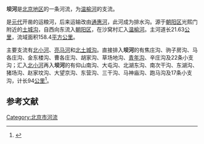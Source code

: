 {{Coord|39.9603292|116.5390113|type:river_region:CN-11_source:GoogleMaps|display=title}}
'''坝河'''是[[北京市|北京地区]]的一条河流，为[[温榆河|温榆河]]的支流。

是[[元代|元代]]开凿的运粮河，后来运输改由[[通惠河|通惠河]]，此河成为排水沟。源于[[朝阳区|朝阳区]]光熙门附近的[[土城沟|土城沟]]，自西向东流入[[朝阳区_(北京市)|朝阳区]]，在沙窝村汇入[[温榆河|温榆河]]。主河道长21.63[[公里|公里]]，流域面积158.4[[平方公里|平方公里]]。

主要支流有[[北小河|北小河]]、[[亮马河|亮马河]]和[[北土城沟|北土城沟]]。直接排入'''坝河'''的有焦庄沟、驹子房沟、马各庄沟、金东楼沟、曹各庄沟、胡家沟、草场地沟、[[青年沟|青年沟]]、辛庄沟及22条小支沟；汇入[[北小河|北小河]]再入'''坝河'''的有仰山南沟、大屯沟、北湖东沟、南次干沟、东湖沟、猪场沟、赵家坟沟、大望京沟、东营沟、三干沟、马神庙沟、跑马沟及17条小支沟，计长94[[公里|公里]]<ref>{{cite book |author1=北京市朝阳区地方志编纂委员会 |title=北京市朝阳区志 |date=2007.2 |publisher=北京出版社}}</ref>。

== 参考文献 ==
{{Reflist}}

{{北京小作品}}

[[Category:北京市河流|Category:北京市河流]]